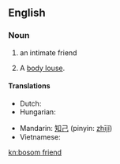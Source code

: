 ==English==

===Noun===
{{en-noun|sg=[[bosom]] [[friend]]}}

# an intimate friend
# {{slang|euphemism}} A [[body louse]].

====Translations====
{{trans-top|intimate friend}}
* Dutch: {{t-|nl|getrouwe|m|f}}
* Hungarian: {{t-|hu|kebelbarát}}
{{trans-mid}}
* Mandarin: [[知己]] (pinyin: [[zhījǐ]])
* Vietnamese: {{t+|vi|tri kỷ|xs=Vietnamese}}
{{trans-bottom}}

[[kn:bosom friend]]